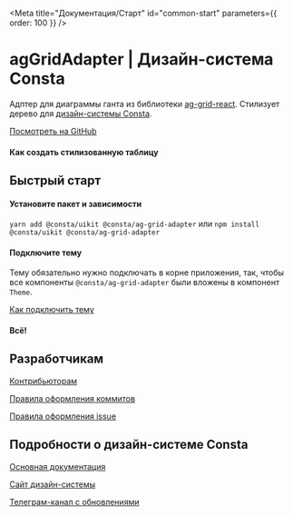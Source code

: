 
<Meta title="Документация/Старт" id="common-start" parameters={{ order: 100 }} />

# agGridAdapter | Дизайн-система Consta

Адптер для диаграммы ганта из библиотеки [ag-grid-react](https://www.ag-grid.com/react-data-grid/getting-started/). Стилизует дерево для [дизайн-системы Consta](https://consta.gazprom-neft.ru/).

[Посмотреть на GitHub](https://github.com/consta-design-system/ag-grid-adapter)

#### Как создать стилизованную таблицу

## Быстрый старт

#### Установите пакет и зависимости

`yarn add @consta/uikit @consta/ag-grid-adapter` или `npm install @consta/uikit @consta/ag-grid-adapter`

#### Подключите тему

Тему обязательно нужно подключать в корне приложения, так, чтобы все компоненты `@consta/ag-grid-adapter` были вложены в компонент `Theme`.

[Как подключить тему](http://uikit.consta.design/?path=/docs/thematization-how-to-connect-theme--page)

#### Всë!

## Разработчикам

[Контрибьюторам](http://uikit.consta.design/?path=/docs/common-develop-contributors--page)

[Правила оформления коммитов](http://uikit.consta.design/?path=/docs/common-develop-commits-style--page)

[Правила оформления issue](http://uikit.consta.design/?path=/docs/common-develop-issues--page)

## Подробности о дизайн-системе Consta

[Основная документация](http://uikit.consta.design/?path=/docs/common-about--page)

[Сайт дизайн-системы](https://consta.gazprom-neft.ru/)

[Телеграм-канал с обновлениями](https://t.me/consta_ui_releases)

